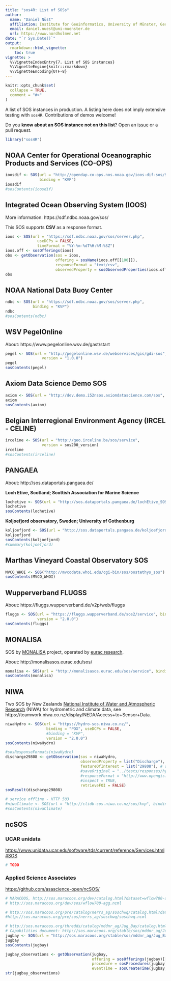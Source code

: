 ```yaml
---
title: "sos4R: List of SOSs"
author:
  name: "Daniel Nüst"
  affiliation: Institute for Geoinformatics, University of Münster, Germany.
  email: daniel.nuest@uni-muenster.de
  url: https://www.nordholmen.net
date: "`r Sys.Date()`"
output:
  rmarkdown::html_vignette:
    toc: true
vignette: >
  %\VignetteIndexEntry{7. List of SOS instances}
  %\VignetteEngine{knitr::rmarkdown}
  %\VignetteEncoding{UTF-8}
---
```


```r
knitr::opts_chunk$set(
  collapse = TRUE,
  comment = "#>"
)
```

A list of SOS instances in production.
A listing here does not imply extensive testing with `sos4R`.
Contributions of demos welcome!

Do you **know about an SOS instance not on this list**?
Open an [issue](https://github.com/52North/sos4R/issues) or a pull request.

```r
library("sos4R")
```

## NOAA Center for Operational Oceanographic Products and Services (CO-OPS)

```r
ioosdif <- SOS(url = "http://opendap.co-ops.nos.noaa.gov/ioos-dif-sos/SOS",
               binding = "KVP")
ioosdif
#sosContents(ioosdif)
```

## Integrated Ocean Observing System (IOOS)

More information: https://sdf.ndbc.noaa.gov/sos/

This SOS supports **CSV** as a response format.

```r
ioos <- SOS(url = "https://sdf.ndbc.noaa.gov/sos/server.php",
              useDCPs = FALSE,
              timeFormat = "%Y-%m-%dT%H:%M:%SZ")
ioos.off <- sosOfferings(ioos)
obs <- getObservation(sos = ioos,
                      offering = sosName(ioos.off[[100]]),
                      responseFormat = "text/csv",
                      observedProperty = sosObservedProperties(ioos.off[[100]])[1])
obs
```

## NOAA National Data Buoy Center

```r
ndbc <- SOS(url = "https://sdf.ndbc.noaa.gov/sos/server.php",
            binding = "KVP")
ndbc
#sosContents(ndbc)
```

## WSV PegelOnline

About: https://www.pegelonline.wsv.de/gast/start

```r
pegel <- SOS(url = "http://pegelonline.wsv.de/webservices/gis/gdi-sos",
                version = "1.0.0")
pegel
sosContents(pegel)
```

## Axiom Data Science Demo SOS

```r
axiom <- SOS(url = "http://dev.demo.i52nsos.axiomdatascience.com/sos", binding = "KVP")
axiom
sosContents(axiom)
```

## Belgian Interregional Environment Agency (IRCEL - CELINE)

```r
irceline <- SOS(url = "http://geo.irceline.be/sos/service",
                version = sos200_version)
irceline
#sosContents(irceline)
```

## PANGAEA

About: http://sos.dataportals.pangaea.de/

**Loch Etive, Scotland; Scottish Association for Marine Science**

```r
lochetive <- SOS(url = "http://sos.dataportals.pangaea.de/lochEtive_SOS/sos")
lochetive
sosContents(lochetive)
```

**Koljoefjord observatory, Sweden; University of Gothenburg**

```r
koljoefjord <- SOS(url = "http://sos.dataportals.pangaea.de/koljoefjord_SOS/sos")
koljoefjord
sosContents(koljoefjord)
#summary(koljoefjord)
```

## Marthas Vineyard Coastal Observatory SOS

```r
MVCO_WHOI <- SOS("http://mvcodata.whoi.edu/cgi-bin/sos/oostethys_sos")
sosContents(MVCO_WHOI)
```

## Wupperverband FLUGSS

About: https://fluggs.wupperverband.de/v2p/web/fluggs

```r
fluggs <- SOS(url = "https://fluggs.wupperverband.de/sos2/service", binding = "KVP",
              version = "2.0.0")
sosContents(fluggs)
```

## MONALISA

SOS by [MONALISA](http://www.monalisa-project.eu/en/home/Pages/default.aspx) project, operated by [eurac research](http://www.eurac.edu/).

About: http://monalisasos.eurac.edu/sos/

```r
monalisa <- SOS(url = "http://monalisasos.eurac.edu/sos/service", binding = "KVP", version = "2.0.0")
sosContents(monalisa)
```

## NIWA

Two SOS by New Zealands [National Institute of Water and Atmospheric Research](https://www.niwa.co.nz/about/our-company) (NIWA) for hydrometric and climate data, see https://teamwork.niwa.co.nz/display/NEDA/Access+to+Sensor+Data.

```r
niwaHydro <- SOS(url = "https://hydro-sos.niwa.co.nz/",
                  binding = "POX", useDCPs = FALSE,
                  #binding = "KVP",
                  version = "2.0.0")
sosContents(niwaHydro)
```

```r
#sosResponseFormats(niwaHydro)
discharge29808 <- getObservation(sos = niwaHydro,
                                 observedProperty = list("Discharge"), # phenomena
                                 featureOfInterest = list("29808"), # sites
                                 #saveOriginal = "../tests/responses/hydro-sos.niwa.co.nz_Discharge_29808.xml",
                                 #responseFormat = "http://www.opengis.net/waterml/2.0",
                                 #inspect = TRUE,
                                 retrieveFOI = FALSE)
sosResult(discharge29808)
```

```r
# service offline - HTTP 503
#niwaClimate <- SOS(url = "http://clidb-sos.niwa.co.nz/sos/kvp", binding = "KVP", useDCPs = FALSE, version = "2.0.0")
#sosContents(niwaClimate)
```

## ncSOS

### UCAR unidata

[https://www.unidata.ucar.edu/software/tds/current/reference/Services.html#SOS](https://www.unidata.ucar.edu/software/tds/current/reference/Services.html#SOS)

```r
# TODO
```

### Applied Science Associates

[https://github.com/asascience-open/ncSOS/](https://github.com/asascience-open/ncSOS/)

```r
# MARACOOS, http://sos.maracoos.org/dev/catalog.html?dataset=wflow700-agg
# http://sos.maracoos.org/dev/sos/wflow700-agg.ncml

# http://sos.maracoos.org/pre/catalog/nerrs_ag/soschwq/catalog.html?dataset=nerrs_ag/soschwq/soschwq.ncml
#http://sos.maracoos.org/pre/sos/nerrs_ag/soschwq/soschwq.ncml

# http://sos.maracoos.org/thredds/catalog/mddnr_ag/Jug_Bay/catalog.html?dataset=mddnr_ag/Jug_Bay/Jug_Bay.ncml
# Capabilities document: http://sos.maracoos.org/stable/sos/mddnr_ag/Jug_Bay/Jug_Bay.ncml
jugbay <- SOS(url = "http://sos.maracoos.org/stable/sos/mddnr_ag/Jug_Bay/Jug_Bay.ncml", binding = "KVP")
jugbay
sosContents(jugbay)

jugbay_observations <- getObservation(jugbay,
                                      offering = sosOfferings(jugbay)[[1]],
                                      procedure = sosProcedures(jugbay)[[1]],
                                      eventTime = sosCreateTime(jugbay, "2020-01-01::2020-01-31"))
str(jugbay_observations)
```
